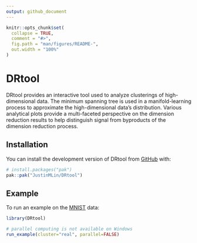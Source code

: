 ```yaml
---
output: github_document
---
```


<!-- README.md is generated from README.Rmd. Please edit that file -->

```r
knitr::opts_chunk$set(
  collapse = TRUE,
  comment = "#>",
  fig.path = "man/figures/README-",
  out.width = "100%"
)
```

# DRtool

<!-- badges: start -->
<!-- badges: end -->

DRtool provides an interactive tool used to analyze clusterings of high-dimensional
data. The minimum spanning tree is used in a manifold-learning process to approximate
the high-dimensional data's distribution. Various analytical plots provide a
multi-faceted perspective on the dimension reduction results to help distinguish
signal from byproducts of the dimension reduction process.

## Installation

You can install the development version of DRtool from [GitHub](https://github.com/) with:

``` r
# install.packages("pak")
pak::pak("JustinMLin/DRtool")
```

## Example

To run an example on the [MNIST](https://en.wikipedia.org/wiki/MNIST_database) data:

```r
library(DRtool)

# parallel computing is not available on Windows
run_example(cluster="real", parallel=FALSE)
```
